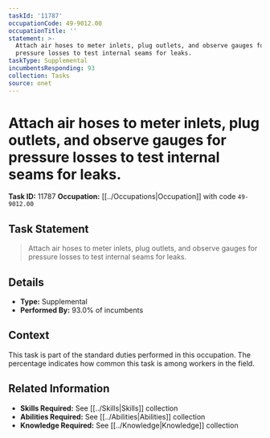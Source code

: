 ```yaml
---
taskId: '11787'
occupationCode: 49-9012.00
occupationTitle: ''
statement: >-
  Attach air hoses to meter inlets, plug outlets, and observe gauges for
  pressure losses to test internal seams for leaks.
taskType: Supplemental
incumbentsResponding: 93
collection: Tasks
source: onet
---
```

# Attach air hoses to meter inlets, plug outlets, and observe gauges for pressure losses to test internal seams for leaks.

**Task ID:** 11787
**Occupation:** [[../Occupations|Occupation]] with code `49-9012.00`

## Task Statement

> Attach air hoses to meter inlets, plug outlets, and observe gauges for pressure losses to test internal seams for leaks.

## Details

- **Type:** Supplemental
- **Performed By:** 93.0% of incumbents

## Context

This task is part of the standard duties performed in this occupation. The percentage indicates how common this task is among workers in the field.

## Related Information

- **Skills Required:** See [[../Skills|Skills]] collection
- **Abilities Required:** See [[../Abilities|Abilities]] collection
- **Knowledge Required:** See [[../Knowledge|Knowledge]] collection

